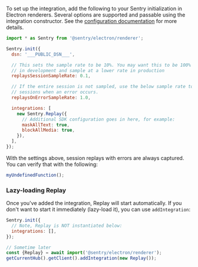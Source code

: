 To set up the integration, add the following to your Sentry initialization in
Electron renderers. Several options are supported and passable using the integration
constructor. See the [configuration
documentation](/platforms/javascript/session-replay/configuration/) for more
details.

```javascript
import * as Sentry from '@sentry/electron/renderer';

Sentry.init({
  dsn: '___PUBLIC_DSN___',

  // This sets the sample rate to be 10%. You may want this to be 100% while
  // in development and sample at a lower rate in production
  replaysSessionSampleRate: 0.1,

  // If the entire session is not sampled, use the below sample rate to sample
  // sessions when an error occurs.
  replaysOnErrorSampleRate: 1.0,

  integrations: [
    new Sentry.Replay({
      // Additional SDK configuration goes in here, for example:
      maskAllText: true,
      blockAllMedia: true,
    }),
  ],
});
```

With the settings above, session replays with errors are always captured.
You can verify that with the following:

```javascript
myUndefinedFunction();
```

### Lazy-loading Replay

Once you've added the integration, Replay will start automatically. If you don't want to start it immediately (lazy-load it), you can use `addIntegration`:

```js
Sentry.init({
  // Note, Replay is NOT instantiated below:
  integrations: [],
});

// Sometime later
const {Replay} = await import('@sentry/electron/renderer');
getCurrentHub().getClient().addIntegration(new Replay());
```
